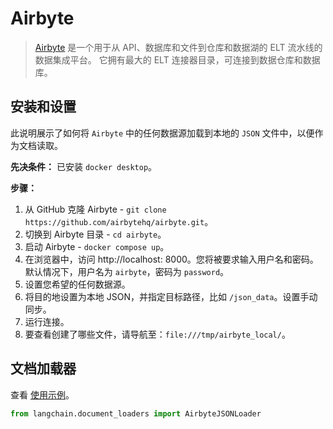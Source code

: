 
# Airbyte

> [Airbyte](https://github.com/airbytehq/airbyte) 是一个用于从 API、数据库和文件到仓库和数据湖的 ELT 流水线的数据集成平台。
> 它拥有最大的 ELT 连接器目录，可连接到数据仓库和数据库。

## 安装和设置

此说明展示了如何将 `Airbyte` 中的任何数据源加载到本地的 `JSON` 文件中，以便作为文档读取。

**先决条件：**
已安装 `docker desktop`。

**步骤：**
1. 从 GitHub 克隆 Airbyte - `git clone https://github.com/airbytehq/airbyte.git`。
2. 切换到 Airbyte 目录 - `cd airbyte`。
3. 启动 Airbyte - `docker compose up`。
4. 在浏览器中，访问 http://localhost: 8000。您将被要求输入用户名和密码。默认情况下，用户名为 `airbyte`，密码为 `password`。
5. 设置您希望的任何数据源。
6. 将目的地设置为本地 JSON，并指定目标路径，比如 `/json_data`。设置手动同步。
7. 运行连接。
8. 要查看创建了哪些文件，请导航至：`file:///tmp/airbyte_local/`。

## 文档加载器

查看 [使用示例](/docs/modules/data_connection/document_loaders/integrations/airbyte_json.html)。

```python
from langchain.document_loaders import AirbyteJSONLoader
```

